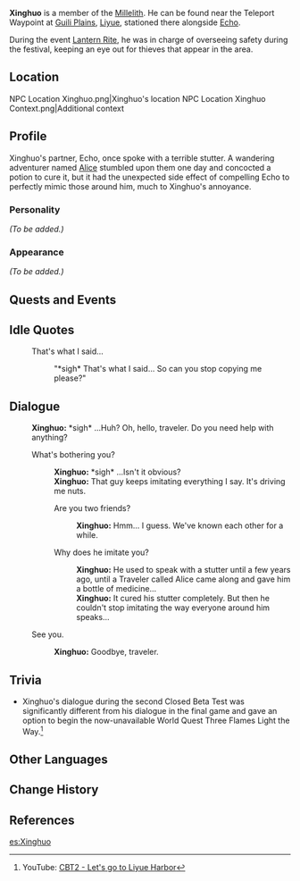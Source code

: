 {{Meta
<!-- REMOVE THIS TEMPLATE AFTER ADDING MISSING INFO -->
|missing_NPC_profile  = yes
}}
{{Character Infobox
|type             = NPC
|image            = NPC Xinghuo.png
|region           = Liyue
|title            = Millelith
|affiliation      = Millelith
|voiceJP          = [http://amuleto.jp/talents/nonoiaki.html Nonoi Aki ({{ja|野々井 爽}})]<ref>Twitter: [https://twitter.com/NoNoiAki JP VA's Bio]</ref>
}}
'''Xinghuo''' is a member of the [[Millelith]]. He can be found near the Teleport Waypoint at [[Guili Plains]], [[Liyue]], stationed there alongside [[Echo]].

During the event [[Lantern Rite]], he was in charge of overseeing safety during the festival, keeping an eye out for thieves that appear in the area.

==Location==
<gallery>
NPC Location Xinghuo.png|Xinghuo's location
NPC Location Xinghuo Context.png|Additional context
</gallery>

==Profile==
<!-- detailed story/lore information goes here -->
Xinghuo's partner, Echo, once spoke with a terrible stutter. A wandering adventurer named [[Alice]] stumbled upon them one day and concocted a potion to cure it, but it had the unexpected side effect of compelling Echo to perfectly mimic those around him, much to Xinghuo's annoyance.

===Personality===
''(To be added.)''

===Appearance===
''(To be added.)''

==Quests and Events==
{{Quests and Events}}

==Idle Quotes==
{{Dialogue start}}
: {{DIcon|Idle}} That's what I said...
:: {{A|VO Xinghuo 01.ogg}} "*sigh* That's what I said... So can you stop copying me please?"
{{Dialogue end}}

==Dialogue==
{{Dialogue start}}
:'''Xinghuo:''' *sigh* ...Huh? Oh, hello, traveler. Do you need help with anything?
:{{DIcon}} What's bothering you?
::'''Xinghuo:''' *sigh* ...Isn't it obvious?
::'''Xinghuo:''' That guy keeps imitating everything I say. It's driving me nuts.
::{{DIcon}} Are you two friends?
:::'''Xinghuo:''' Hmm... I guess. We've known each other for a while.
::{{DIcon}} Why does he imitate you?
:::'''Xinghuo:''' He used to speak with a stutter until a few years ago, until a Traveler called Alice came along and gave him a bottle of medicine...
:::'''Xinghuo:''' It cured his stutter completely. But then he couldn't stop imitating the way everyone around him speaks...
:{{DIcon}} See you.
::'''Xinghuo:''' Goodbye, traveler.
{{Dialogue end}}

==Trivia==
* Xinghuo's dialogue during the second Closed Beta Test was significantly different from his dialogue in the final game and gave an option to begin the now-unavailable World Quest Three Flames Light the Way.<ref>YouTube: [https://youtu.be/bwBfZoA_5EU?t=787 CBT2 - Let's go to Liyue Harbor]</ref>

==Other Languages==
{{Other Languages
|default_hidden = 1
|en      = Xinghuo
|zhs     = 星火
|zhs_rm  = Xīnghuǒ
|zht     = 星火
|zht_rm  = Xīnghuǒ
|ja      = 星火
|ja_rm   = Seika{{Assumed}}
|ko      = 성화
|ko_rm   = Seonghwa
|es      = Xinghuo
|fr      = Xinghuo
|ru      = Син Хуо
|th      = Xinghuo
|vi      = Xinghuo
|de      = Xinghuo
|id      = Xinghuo
|pt      = Xinghuo
|tr      = Xinghuo
|it      = Xinghuo
}}

==Change History==
{{Change History|1.0}}

==References==
{{Reflist}}
[[es:Xinghuo]]